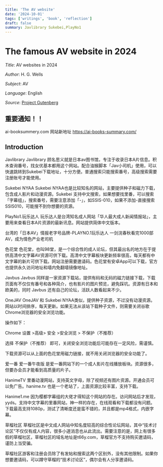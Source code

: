 ```yaml
---
title: 'The AV website'
date: '2024-10-01'
tags: ['writings', 'book', 'reflection']
draft: false
summary: Javlibrary Sukebei,PlayNo1
---
```


# The famous AV website in 2024

_Title_: AV websites in 2024

_Author_: H. G. Wells

_Subject_: AV 

_Language_: English    

_Source_: [Project Gutenberg](https://ai-books-summary.com/)
## 重要通知！！   
ai-booksummery.com 网站新地址 https://ai-books-summary.com/
## Introduction

Javlibrary
Javlibrary 顾名思义就是日本av图书馆，专注于收录日本A片信息。积木查询番号，找女优基本都用这个网站。配合油猴脚本「Jav小司机」使用，可以快速跳转到Sukebei下载地址，十分方便。普通搜索只能搜索番号，高级搜索需要注册账号才能使用。

Sukebei NYAA
Sukebei NYAA也是比较知名的网站，主要提供种子和磁力下载，包含成人影片和动漫资源。Sukebei 支持中文搜索，如果想要找里番，可以搜索「字幕组」，搜索番号，需要注意添加「-」，如SSIS-010，如果不添加-直接搜索SSIS010，可能搜不到你想要的资源。

PlayNo1.玩乐达人
玩乐达人是台湾知名成人网站「华人最大成人新闻情报站」，主要用来查看日本A片资源的最新讯息。网站提供简体中文版本。

台湾的「日本AV」情报老字号品牌-PLAYNO.1玩乐达人 一剑浣春秋看完1000部AV，成为情色产业老司机

色花堂
色花堂，也叫98堂，是一个综合性的成人论坛，但其最出名的地方在于提供高清中文字幕AV资源可供下载。高清中文字幕板块更新频率很高，每天都有中文字幕的新片可供下载。网站注册需要邀请码。色花堂有安卓App可以下载，官方也提供永久访问地址和墙内免翻墙镜像地址。

Javbus
Javbus 同样是一家资源下载站，提供有码和无码的磁力链接下载，下载页面有不仅仅有番号和各种简介，也有影片的图片预览，避免踩坑。资源有日本和欧美的，同时 Javbus 还有自己的论坛，活跃人数看起来不少。

OneJAV
OneJAV 和 Sukebei NYAA类似，提供种子资源，不过没有动漫资源。网站以时间排序，每天更新。如果无法从该站下载种子文件，则需要关闭谷歌Chrome浏览器的安全浏览功能。

操作如下：

Chrome 设置 >高级> 安全 >安全浏览 > 不保护（不推荐）

选择 不保护（不推荐） 即可，关闭安全浏览功能后可能存在一定风险，需谨慎。

下载资源可以从上面的色花堂用磁力链接，就不用关闭浏览器的安全功能了。


爱一番
爱一番午夜版 是爱一番网站下的一个成人影片在线播放板块。资源很多，但要办会员才能看到高质量的片子。

HanimeTV
里番动漫网站，支持英文字母，除了视频还有图片资源。开通会员可以免广告。hanime.tv 也是一个老站了，上面资源比较丰富，支持下载。

Hanime1.me
因为樱都字幕组的大佬才得知这个网站的存在。访问网站后才发现，yyds。支持中文字幕的里番网站，神一样的存在，在线观看和下载都没有问题。下载最高支持1080p，测试了清晰度还是蛮不错的，并且都是mp4格式，内嵌字幕。

草榴社区
草榴社区是中文成人网站中知名度较高的综合性论坛网站，其中“技术讨论区”不仅仅有成人内容，很多小道消息也从此流出。需要注意的是，网上有很多假的草榴社区，草榴社区的域名地址是t66y.com，草榴官方不支持购买邀请码，谨防上当受骗。

草榴社区游客和注册会员除了有发帖和搜索这两个区别外，没有其他限制。如果你想要邀请码，可以蹲守草榴的“技术讨论区”，偶尔会有人分享邀请码。

